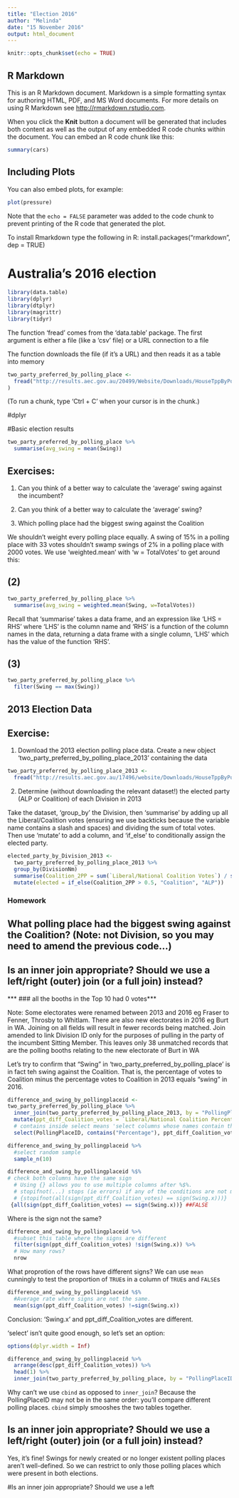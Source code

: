 ```yaml
---
title: "Election 2016"
author: "Melinda"
date: "15 November 2016"
output: html_document
---
```


```r
knitr::opts_chunk$set(echo = TRUE)
```

## R Markdown

This is an R Markdown document. Markdown is a simple formatting syntax for authoring HTML, PDF, and MS Word documents. For more details on using R Markdown see <http://rmarkdown.rstudio.com>.

When you click the **Knit** button a document will be generated that includes both content as well as the output of any embedded R code chunks within the document. You can embed an R code chunk like this:

```r
summary(cars)
```

## Including Plots

You can also embed plots, for example:

```r
plot(pressure)
```

Note that the `echo = FALSE` parameter was added to the code chunk to prevent printing of the R code that generated the plot.

To install Rmarkdown type the following in R: install.packages("rmarkdown", dep = TRUE)

# Australia's 2016 election

```r
library(data.table)
library(dplyr)
library(dtplyr)
library(magrittr)
library(tidyr)
```

The function 'fread' comes from the 'data.table' package.  The first argument is either a file (like a 'csv' file) or a URL connection to a file

The function downloads the file (if it's a URL) and then reads it as a table into memory

```r
two_party_preferred_by_polling_place <-
  fread("http://results.aec.gov.au/20499/Website/Downloads/HouseTppByPollingPlaceDownload-20499.csv"
)
```

(To run a chunk, type 'Ctrl + C' when your cursor is in the chunk.)

#dplyr

#Basic election results


```r
two_party_preferred_by_polling_place %>%
  summarise(avg_swing = mean(Swing))
```

## Exercises:
1. Can you think of a better way to calculate the 'average' swing against the incumbent?

2. Can you think of a better way to calculate the 'average' swing?

3. Which polling place had the biggest swing against the Coalition


We shouldn't weight every polling place equally.  A swing of 15% in a polling place with 33 votes shouldn't swamp swings of 2% in a polling place with 2000 votes.  We use 'weighted.mean' with 'w = TotalVotes' to get around this:

## (2)
```r
two_party_preferred_by_polling_place %>%
  summarise(avg_swing = weighted.mean(Swing, w=TotalVotes))
```

Recall that 'summarise' takes a data frame, and an expression like 'LHS = RHS' where 'LHS' is the column name and 'RHS' is a function of the column names in the data, returning a data frame with a single column, 'LHS' which has the value of the function 'RHS'.

## (3)
```r
two_party_preferred_by_polling_place %>%
  filter(Swing == max(Swing))
```


## 2013 Election Data
## Exercise:
1. Download the 2013 election polling place data.  Create a new object
'two_party_preferred_by_polling_place_2013' containing the data


```r
two_party_preferred_by_polling_place_2013 <-
  fread("http://results.aec.gov.au/17496/website/Downloads/HouseTppByPollingPlaceDownload-17496.csv")
```
  2. Determine (without downloading the relevant dataset!) the elected party (ALP or Coalition) of each Division in 2013  
  
  Take the dataset, 'group_by' the Division, then 'summarise' by adding up all the Liberal/Coalition votes (ensuring we use backticks because the variable name contains a slash and spaces) and dividing the sum of total votes.  Then use 'mutate' to add a column, and 'if_else' to conditionally assign the elected party.
  
```r
elected_party_by_Division_2013 <-
  two_party_preferred_by_polling_place_2013 %>%
  group_by(DivisionNm)
  summarise(Coalition_2PP = sum(`Liberal/National Coalition Votes`) / sum(TotalVotes)) %>%
  mutate(elected = if_else(Coalition_2PP > 0.5, "Coalition", "ALP"))
```
  

### Homework

## What polling place had the biggest swing against the Coalition?  (Note: not Division, so you may need to amend the previous code...)
## Is an inner join appropriate? Should we use a left/right (outer) join (or a full join) instead?


*** ### all the booths in the Top 10 had 0 votes***

Note: Some electorates were renamed between 2013 and 2016 eg Fraser to Fenner, Throsby to Whitlam.  There are also new electorates in 2016 eg Burt in WA.  Joining on all fields will result in fewer records being matched.  Join amended to link Division ID only for the purposes of pulling in the party of the incumbent Sitting Member.  This leaves only 38 unmatched records that are the polling booths relating to the new electorate of Burt in WA


Let's try to confirm that "Swing" in 'two_party_preferred_by_polling_place' is in fact teh swing against the Coalition.  That is, the percentage of votes to Coalition minus the percentage votes to Coalition in 2013 equals "swing" in 2016. 

```r
difference_and_swing_by_pollingplaceid <-
two_party_preferred_by_polling_place %>%
  inner_join(two_party_preferred_by_polling_place_2013, by = "PollingPlaceID") %>%
  mutate(ppt_diff_Coalition_votes = `Liberal/National Coalition Percentage.x` - `Liberal/National Coalition Percentage.y`) %>%
  # contains inside select means 'select columns whose names contain that string'
  select(PollingPlaceID, contains("Percentage"), ppt_diff_Coalition_votes, Swing.x) 

```

```r
difference_and_swing_by_pollingplaceid %>%
  #select random sample
  sample_n(10)
```

```r
difference_and_swing_by_pollingplaceid %$%
# check both columns have the same sign
  # Using {} allows you to use multiple columns after %$%.
  # stopifnot(...) stops (ie errors) if any of the conditions are not met.
  # {stopifnot(all(sign(ppt_diff_Coalition_votes) == sign(Swing.x)))}
 {all(sign(ppt_diff_Coalition_votes) == sign(Swing.x))} ##FALSE

```

Where is the sign not the same?

```r
difference_and_swing_by_pollingplaceid %>%
  #subset this table where the signs are different
  filter(sign(ppt_diff_Coalition_votes) !sign(Swing.x)) %>%
  # How many rows?
  nrow
```

What proprotion of the rows have different signs?  We can use `mean` cunningly to test the proportion of `TRUE`s in a column of `TRUE`s and `FALSE`s

```r
difference_and_swing_by_pollingplaceid %$%
  #Average rate where signs are not the same.
  mean(sign(ppt_diff_Coalition_votes) !=sign(Swing.x))
```

Conclusion: 'Swing.x' and ppt_diff_Coalition_votes are different.

'select' isn't quite good enough, so let's set an option:
```r
options(dplyr.width = Inf)
```


```r
difference_and_swing_by_pollingplaceid %>%
  arrange(desc(ppt_diff_Coalition_votes)) %>%
  head(1) %>%
  inner_join(two_party_preferred_by_polling_place, by = "PollingPlaceID")
```

Why can't we use `cbind` as opposed to `inner_join`? Because the PollingPlaceID may not be in the same order: you'll compare different polling places. `cbind` simply smooshes the two tables together.

## Is an inner join appropriate? Should we use a left/right (outer) join (or a full join) instead?

Yes, it's fine! Swings for newly created or no longer existent polling places aren't well-defined. So we can restrict to only those polling places which were present in both elections.

#Is an inner join appropriate?  Should we use a left 